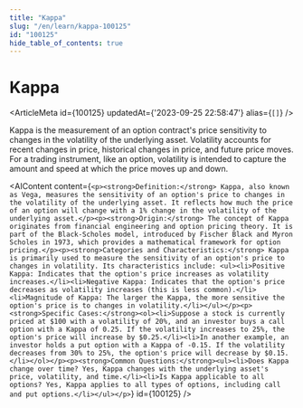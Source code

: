 ```yaml
---
title: "Kappa"
slug: "/en/learn/kappa-100125"
id: "100125"
hide_table_of_contents: true
---
```



# Kappa

<ArticleMeta id={100125} updatedAt={'2023-09-25 22:58:47'} alias={`[]`} />
<div className='border-solid border-b border-t-0 my-4 border-[var(--ifm-color-gray-300)]' />

Kappa is the measurement of an option contract's price sensitivity to changes in the volatility of the underlying asset. Volatility accounts for recent changes in price, historical changes in price, and future price moves. For a trading instrument, like an option, volatility is intended to capture the amount and speed at which the price moves up and down.

<AIContent content={`<p><strong>Definition:</strong> Kappa, also known as Vega, measures the sensitivity of an option's price to changes in the volatility of the underlying asset. It reflects how much the price of an option will change with a 1% change in the volatility of the underlying asset.</p><p><strong>Origin:</strong> The concept of Kappa originates from financial engineering and option pricing theory. It is part of the Black-Scholes model, introduced by Fischer Black and Myron Scholes in 1973, which provides a mathematical framework for option pricing.</p><p><strong>Categories and Characteristics:</strong> Kappa is primarily used to measure the sensitivity of an option's price to changes in volatility. Its characteristics include: <ul><li>Positive Kappa: Indicates that the option's price increases as volatility increases.</li><li>Negative Kappa: Indicates that the option's price decreases as volatility increases (this is less common).</li><li>Magnitude of Kappa: The larger the Kappa, the more sensitive the option's price is to changes in volatility.</li></ul></p><p><strong>Specific Cases:</strong><ol><li>Suppose a stock is currently priced at $100 with a volatility of 20%, and an investor buys a call option with a Kappa of 0.25. If the volatility increases to 25%, the option's price will increase by $0.25.</li><li>In another example, an investor holds a put option with a Kappa of -0.15. If the volatility decreases from 30% to 25%, the option's price will decrease by $0.15.</li></ol></p><p><strong>Common Questions:</strong><ul><li>Does Kappa change over time? Yes, Kappa changes with the underlying asset's price, volatility, and time.</li><li>Is Kappa applicable to all options? Yes, Kappa applies to all types of options, including call and put options.</li></ul></p>`} id={100125} />
